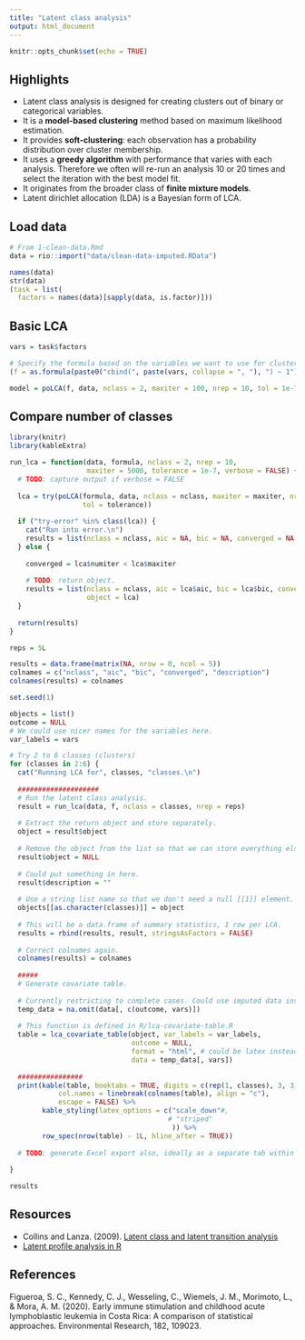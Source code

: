 ```yaml
---
title: "Latent class analysis"
output: html_document
---
```


```r
knitr::opts_chunk$set(echo = TRUE)
```

## Highlights

* Latent class analysis is designed for creating clusters out of binary or categorical variables.
* It is a **model-based clustering** method based on maximum likelihood estimation.
* It provides **soft-clustering**: each observation has a probability distribution over cluster membership.
* It uses a **greedy algorithm** with performance that varies with each analysis. Therefore we often will re-run an analysis 10 or 20 times and select the iteration with the best model fit.
* It originates from the broader class of **finite mixture models**.
* Latent dirichlet allocation (LDA) is a Bayesian form of LCA.

## Load data

```r
# From 1-clean-data.Rmd
data = rio::import("data/clean-data-imputed.RData")

names(data)
str(data)
(task = list(
  factors = names(data)[sapply(data, is.factor)]))
```

## Basic LCA

```r
vars = task$factors

# Specify the formula based on the variables we want to use for clustering.
(f = as.formula(paste0("cbind(", paste(vars, collapse = ", "), ") ~ 1")))

model = poLCA(f, data, nclass = 2, maxiter = 100, nrep = 10, tol = 1e-7)
```

## Compare number of classes

```r
library(knitr)
library(kableExtra)

run_lca = function(data, formula, nclass = 2, nrep = 10,
                   maxiter = 5000, tolerance = 1e-7, verbose = FALSE) {
  # TODO: capture output if verbose = FALSE
  
  lca = try(poLCA(formula, data, nclass = nclass, maxiter = maxiter, nrep = reps,
                  tol = tolerance))
  
  if ("try-error" %in% class(lca)) {
    cat("Ran into error.\n")
    results = list(nclass = nclass, aic = NA, bic = NA, converged = NA, object = NULL)
  } else {
  
    converged = lca$numiter < lca$maxiter
  
    # TODO: return object.
    results = list(nclass = nclass, aic = lca$aic, bic = lca$bic, converged = converged,
                   object = lca)
  }
  
  return(results)
}

reps = 5L

results = data.frame(matrix(NA, nrow = 0, ncol = 5))
colnames = c("nclass", "aic", "bic", "converged", "description")
colnames(results) = colnames

set.seed(1)

objects = list()
outcome = NULL
# We could use nicer names for the variables here.
var_labels = vars

# Try 2 to 6 classes (clusters)
for (classes in 2:6) {
  cat("Running LCA for", classes, "classes.\n")
  
  #################### 
  # Run the latent class analysis.
  result = run_lca(data, f, nclass = classes, nrep = reps)
  
  # Extract the return object and store separately.
  object = result$object
  
  # Remove the object from the list so that we can store everything else in a dataframe.
  result$object = NULL
  
  # Could put something in here.
  result$description = ""
  
  # Use a string list name so that we don't need a null [[1]] element.
  objects[[as.character(classes)]] = object
  
  # This will be a data.frame of summary statistics, 1 row per LCA.
  results = rbind(results, result, stringsAsFactors = FALSE)
  
  # Correct colnames again.
  colnames(results) = colnames
  
  #####
  # Generate covariate table.
  
  # Currently restricting to complete cases. Could use imputed data instead possibly.
  temp_data = na.omit(data[, c(outcome, vars)])
  
  # This function is defined in R/lca-covariate-table.R
  table = lca_covariate_table(object, var_labels = var_labels,
                              outcome = NULL,
                              format = "html", # could be latex instead.
                              data = temp_data[, vars])
  
  ################
  print(kable(table, booktabs = TRUE, digits = c(rep(1, classes), 3, 3),
            col.names = linebreak(colnames(table), align = "c"),
            escape = FALSE) %>%
        kable_styling(latex_options = c("scale_down"#,
                                       # "striped"
                                        )) %>%
        row_spec(nrow(table) - 1L, hline_after = TRUE))
  
  # TODO: generate Excel export also, ideally as a separate tab within a single file.
  
}

results

```

## Resources

* Collins and Lanza. (2009). [Latent class and latent transition analysis](https://smile.amazon.com/Latent-Class-Transition-Analysis-Applications/dp/0470228393/)
* [Latent profile analysis in R](https://cran.r-project.org/web/packages/tidyLPA/vignettes/Introduction_to_tidyLPA.html)

## References

Figueroa, S. C., Kennedy, C. J., Wesseling, C., Wiemels, J. M., Morimoto, L., & Mora, A. M. (2020). Early immune stimulation and childhood acute lymphoblastic leukemia in Costa Rica: A comparison of statistical approaches. Environmental Research, 182, 109023.
